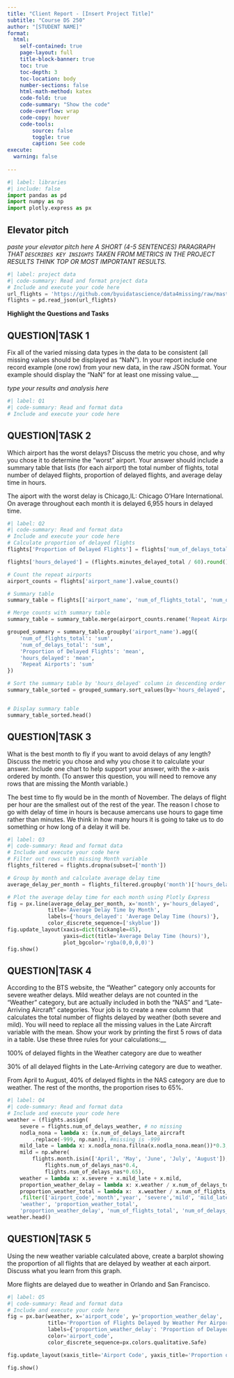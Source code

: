 ```yaml
---
title: "Client Report - [Insert Project Title]"
subtitle: "Course DS 250"
author: "[STUDENT NAME]"
format:
  html:
    self-contained: true
    page-layout: full
    title-block-banner: true
    toc: true
    toc-depth: 3
    toc-location: body
    number-sections: false
    html-math-method: katex
    code-fold: true
    code-summary: "Show the code"
    code-overflow: wrap
    code-copy: hover
    code-tools:
        source: false
        toggle: true
        caption: See code
execute: 
  warning: false
    
---
```


```python
#| label: libraries
#| include: false
import pandas as pd
import numpy as np
import plotly.express as px
```


## Elevator pitch

_paste your elevator pitch here_
_A SHORT (4-5 SENTENCES) PARAGRAPH THAT `DESCRIBES KEY INSIGHTS` TAKEN FROM METRICS IN THE PROJECT RESULTS THINK TOP OR MOST IMPORTANT RESULTS._

```python
#| label: project data
#| code-summary: Read and format project data
# Include and execute your code here
url_flights = 'https://github.com/byuidatascience/data4missing/raw/master/data-raw/flights_missing/flights_missing.json'
flights = pd.read_json(url_flights)
```

__Highlight the Questions and Tasks__

## QUESTION|TASK 1

Fix all of the varied missing data types in the data to be consistent (all missing values should be displayed as “NaN”). In your report include one record example (one row) from your new data, in the raw JSON format. Your example should display the “NaN” for at least one missing value.__

_type your results and analysis here_

```python
#| label: Q1
#| code-summary: Read and format data
# Include and execute your code here

```

## QUESTION|TASK 2

Which airport has the worst delays? Discuss the metric you chose, and why you chose it to determine the “worst” airport. Your answer should include a summary table that lists (for each airport) the total number of flights, total number of delayed flights, proportion of delayed flights, and average delay time in hours.

The aiport with the worst delay is Chicago,IL: Chicago O'Hare International. On average throughout each month it is delayed 6,955 hours in delayed time. 

```python
#| label: Q2
#| code-summary: Read and format data
# Include and execute your code here
# Calculate proportion of delayed flights
flights['Proportion of Delayed Flights'] = flights['num_of_delays_total'] / flights['num_of_flights_total']

flights['hours_delayed'] = (flights.minutes_delayed_total / 60).round()

# Count the repeat airports
airport_counts = flights['airport_name'].value_counts()

# Summary table
summary_table = flights[['airport_name', 'num_of_flights_total', 'num_of_delays_total', 'Proportion of Delayed Flights', 'hours_delayed']]

# Merge counts with summary table
summary_table = summary_table.merge(airport_counts.rename('Repeat Airports'), left_on='airport_name', right_index=True)

grouped_summary = summary_table.groupby('airport_name').agg({
    'num_of_flights_total': 'sum',
    'num_of_delays_total': 'sum',
    'Proportion of Delayed Flights': 'mean',
    'hours_delayed': 'mean',
    'Repeat Airports': 'sum'
})

# Sort the summary table by 'hours_delayed' column in descending order
summary_table_sorted = grouped_summary.sort_values(by='hours_delayed', ascending=False)


# Display summary table
summary_table_sorted.head()
```

## QUESTION|TASK 3

What is the best month to fly if you want to avoid delays of any length? Discuss the metric you chose and why you chose it to calculate your answer. Include one chart to help support your answer, with the x-axis ordered by month. (To answer this question, you will need to remove any rows that are missing the Month variable.)

The best time to fly would be in the month of November. The delays of flight per hour are the smallest out of the rest of the year. The reason I chose to go with delay of time in hours is because amercans use hours to gage time rather than minutes. We think in how many hours it is going to take us to do something or how long of a delay it will be.

```python
#| label: Q3
#| code-summary: Read and format data
# Include and execute your code here
# Filter out rows with missing Month variable
flights_filtered = flights.dropna(subset=['month'])

# Group by month and calculate average delay time
average_delay_per_month = flights_filtered.groupby('month')['hours_delayed'].mean().reset_index()

# Plot the average delay time for each month using Plotly Express
fig = px.line(average_delay_per_month, x='month', y='hours_delayed',
             title='Average Delay Time by Month',
             labels={'hours_delayed': 'Average Delay Time (hours)'},
             color_discrete_sequence=['skyblue'])
fig.update_layout(xaxis=dict(tickangle=45),
                  yaxis=dict(title='Average Delay Time (hours)'),
                  plot_bgcolor='rgba(0,0,0,0)')
fig.show()

```

## QUESTION|TASK 4

According to the BTS website, the “Weather” category only accounts for severe weather delays. Mild weather delays are not counted in the “Weather” category, but are actually included in both the “NAS” and “Late-Arriving Aircraft” categories. Your job is to create a new column that calculates the total number of flights delayed by weather (both severe and mild). You will need to replace all the missing values in the Late Aircraft variable with the mean. Show your work by printing the first 5 rows of data in a table. Use these three rules for your calculations:__

100% of delayed flights in the Weather category are due to weather

30% of all delayed flights in the Late-Arriving category are due to weather.

From April to August, 40% of delayed flights in the NAS category are due to weather. The rest of the months, the proportion rises to 65%.

<!-- _type your results and analysis here_ -->

```python
#| label: Q4
#| code-summary: Read and format data
# Include and execute your code here
weather = (flights.assign(
    severe = flights.num_of_delays_weather, # no missing
    nodla_nona = lambda x: (x.num_of_delays_late_aircraft
        .replace(-999, np.nan)), #missing is -999
    mild_late = lambda x: x.nodla_nona.fillna(x.nodla_nona.mean())*0.3,
    mild = np.where(
        flights.month.isin(['April', 'May', 'June', 'July', 'August']), 
            flights.num_of_delays_nas*0.4,
            flights.num_of_delays_nas*0.65),
    weather = lambda x: x.severe + x.mild_late + x.mild,
    proportion_weather_delay = lambda x: x.weather / x.num_of_delays_total,
    proportion_weather_total = lambda x:  x.weather / x.num_of_flights_total)
    .filter(['airport_code','month','year', 'severe','mild', 'mild_late',
    'weather', 'proportion_weather_total', 
    'proportion_weather_delay', 'num_of_flights_total', 'num_of_delays_total']))
weather.head()

```

## QUESTION|TASK 5

Using the new weather variable calculated above, create a barplot showing the proportion of all flights that are delayed by weather at each airport. Discuss what you learn from this graph.

More flights are delayed due to weather in Orlando and San Francisco.

```python
#| label: Q5
#| code-summary: Read and format data
# Include and execute your code here
fig = px.bar(weather, x='airport_code', y='proportion_weather_delay',
             title='Proportion of Flights Delayed by Weather Per Airport',
             labels={'proportion_weather_delay': 'Proportion of Delayed Flights by Weather'},
             color='airport_code',
             color_discrete_sequence=px.colors.qualitative.Safe)

fig.update_layout(xaxis_title='Airport Code', yaxis_title='Proportion of Delayed Flights by Weather')

fig.show()


```